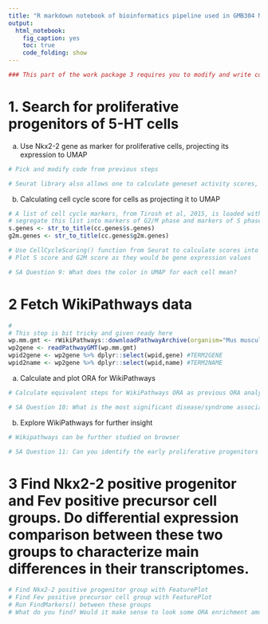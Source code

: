 ```yaml
---
title: "R markdown notebook of bioinformatics pipeline used in GMB304 Methods in functional genetics and development course - Workflow 2 tips"
output:
  html_notebook:
    fig_caption: yes
    toc: true
    code_folding: show
---
```


```r
### This part of the work package 3 requires you to modify and write code based on what you have learned. If there is any code in following chunks of R markdown code those are meant to be either tips or particularly hard parts of code of which learning is outside of the context of this course.
```

# 1.	Search for proliferative progenitors of 5-HT cells
a)	Use Nkx2-2 gene as marker for proliferative cells, projecting its expression to UMAP
```r
# Pick and modify code from previous steps
```

```r
# Seurat library also allows one to calculate geneset activity scores, or module scores as they call it. Basically it is a calculation that approximates how active certain set of genes is in each cells. And this number then can be projected into UMAP again. Below we calculate cell cycle related scores, please note that genes which are linked to cell-cycle stage and progression are defined within Seurat as ready sets. Following plots show scores over UMAP for various stages of cell cycle as well as best guess of the Seurat functions that in which stage each cell has been at the time of fixation
```

b) Calculating cell cycle score for cells as projecting it to UMAP
```r
# A list of cell cycle markers, from Tirosh et al, 2015, is loaded with Seurat into cc.genes object.  We can
# segregate this list into markers of G2/M phase and markers of S phase
s.genes <- str_to_title(cc.genes$s.genes)
g2m.genes <- str_to_title(cc.genes$g2m.genes)

# Use CellCycleScoring() function from Seurat to calculate scores into you dataobject
# Plot S score and G2M score as they would be gene expression values

# SA Question 9: What does the color in UMAP for each cell mean?
```
# 2 Fetch WikiPathways data
```r
#
# This step is bit tricky and given ready here
wp.mm.gmt <- rWikiPathways::downloadPathwayArchive(organism="Mus musculus", format = "gmt")
wp2gene <- readPathwayGMT(wp.mm.gmt)
wpid2gene <- wp2gene %>% dplyr::select(wpid,gene) #TERM2GENE
wpid2name <- wp2gene %>% dplyr::select(wpid,name) #TERM2NAME
```

a) Calculate and plot ORA for WikiPathways
```r
# Calculate equivalent steps for WikiPathways ORA as previous ORA analyses

# SA Question 10: What is the most significant disease/syndrome association to these genes?
```

b) Explore WikiPathways for further insight
```r
# Wikipathways can be further studied on browser
```

```r
# SA Question 11: Can you identify the early proliferative progenitors that give rise to post-mitotic serotonergic neuron precursors? How would you approach this question?
```

# 3	Find Nkx2-2 positive progenitor and Fev positive precursor cell groups. Do differential expression comparison between these two groups to characterize main differences in their transcriptomes.
```r
# Find Nkx2-2 positive progenitor group with FeaturePlot
# Find Fev positive precursor cell group with FeaturePlot
# Run FindMarkers() between these groups
# What do you find? Would it make sense to look some ORA enrichment among genes specific for either one?
```
